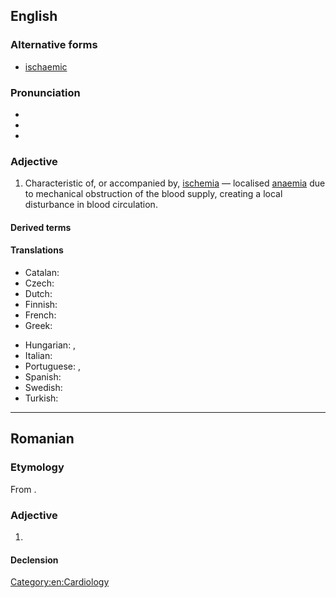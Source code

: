 ==English==

===Alternative forms===
* {{qualifier|UK}} [[ischaemic]]
{{root|en|ine-pro|*seǵʰ-}}

===Pronunciation===
* {{IPA|en|/ɪˈskiːmɪk/}}
* {{rhymes|en|iːmɪk|s=3}}
* {{hyphenation|en|is|che|mic}}

===Adjective===
{{en-adj}}

# {{lb|en|pathology}} Characteristic of, or accompanied by, [[ischemia]] — localised [[anemia|anaemia]] due to mechanical obstruction of the blood supply, creating a local disturbance in blood circulation.
#: {{ant|en|intraischemic|microischemic|nonischemic}}

====Derived terms====
{{col4|en
|extraischemic
|ischemic cascade
|ischemic colitis
|ischemic hypoxia
|[[transient ischemic attack]] (TIA)
}}

====Translations====
{{trans-top|characteristic of, or accompanied by ischemia}}
* Catalan: {{t+|ca|isquèmic}}
* Czech: {{t|cs|ischemický|m}}
* Dutch: {{t+|nl|ischemische}}
* Finnish: {{t+|fi|iskeeminen}}
* French: {{t+|fr|ischémique}}
* Greek: {{t+|el|ισχαιμικός}}
{{trans-mid}}
* Hungarian: {{t|hu|iszkémiás}}, {{t|hu|ischaemiás}}
* Italian: {{t+|it|ischemico}}
* Portuguese: {{t|pt|isquêmico}} {{qualifier|Brazil}}, {{t|pt|isquémico}} {{qualifier|Portugal}}
* Spanish: {{t+|es|isquémico}}
* Swedish: {{t|sv|ischemisk}}
* Turkish: {{t|tr|iskemik}}
{{trans-bottom}}

[[Category:en:Cardiology]]

----

==Romanian==

===Etymology===
From {{bor|ro|fr|ischémique}}.

===Adjective===
{{ro-adj}}

# {{l|en|ischemic}}

====Declension====
{{ro-decl-adj}}